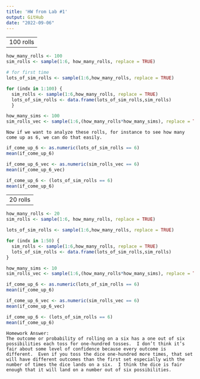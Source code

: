 ```yaml
---
title: 'HW from Lab #1'
output: GitHub
date: "2022-09-06"
---
```



---
100 rolls
---

```r
how_many_rolls <- 100
sim_rolls <- sample(1:6, how_many_rolls, replace = TRUE)
```


```r
# for first time
lots_of_sim_rolls <- sample(1:6,how_many_rolls, replace = TRUE)

for (indx in 1:100) {
  sim_rolls <- sample(1:6,how_many_rolls, replace = TRUE)
  lots_of_sim_rolls <- data.frame(lots_of_sim_rolls,sim_rolls)
  }
```



```r
how_many_sims <- 100
sim_rolls_vec <- sample(1:6,(how_many_rolls*how_many_sims), replace = TRUE) # vectorized version
```

```
Now if we want to analyze these rolls, for instance to see how many come up as 6, we can do that easily.
```

```r
if_come_up_6 <- as.numeric(lots_of_sim_rolls == 6)
mean(if_come_up_6)
```

```r
if_come_up_6_vec <- as.numeric(sim_rolls_vec == 6)
mean(if_come_up_6_vec)
```

```r
if_come_up_6 <- (lots_of_sim_rolls == 6)
mean(if_come_up_6)
```


---
20 rolls
---

```r
how_many_rolls <- 20
sim_rolls <- sample(1:6, how_many_rolls, replace = TRUE)

lots_of_sim_rolls <- sample(1:6,how_many_rolls, replace = TRUE)

for (indx in 1:50) {
  sim_rolls <- sample(1:6,how_many_rolls, replace = TRUE)
  lots_of_sim_rolls <- data.frame(lots_of_sim_rolls,sim_rolls)
}

how_many_sims <- 10
sim_rolls_vec <- sample(1:6,(how_many_rolls*how_many_sims), replace = TRUE)

if_come_up_6 <- as.numeric(lots_of_sim_rolls == 6)
mean(if_come_up_6)

if_come_up_6_vec <- as.numeric(sim_rolls_vec == 6)
mean(if_come_up_6_vec)

if_come_up_6 <- (lots_of_sim_rolls == 6)
mean(if_come_up_6)
```


```
Homework Answer:
The outcome or probability of rolling on a six has a one out of six possibilities each toss for one-hundred tosses.  I don’t think it’s fair about some level of confidence because every outcome is different.  Even if you toss the dice one-hundred more times, that set will have different outcomes than the first set especially with the number of times the dice lands on a six.  I think the dice is fair enough that it will land on a number out of six possibilities.
```